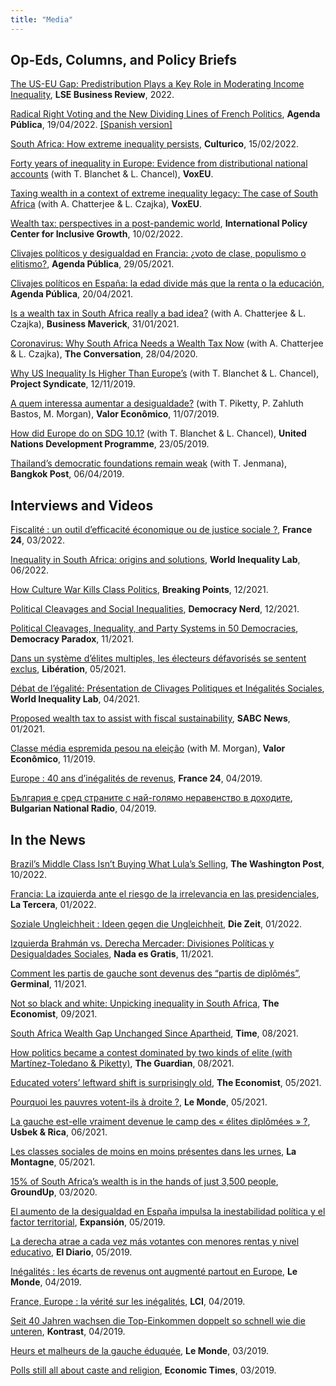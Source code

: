 ```yaml
---
title: "Media"
---
```


<h2> Op-Eds, Columns, and Policy Briefs</h2>

<div class="divmedia">

<a target="_blank" href="https://blogs.lse.ac.uk/businessreview/2022/11/29/the-us-eu-gap-predistribution-plays-a-key-role-in-moderating-income-inequality/">The US-EU Gap: Predistribution Plays a Key Role in Moderating Income Inequality</a>, <b>LSE Business Review</b>, 2022.

<a target="_blank" href="https://agendapublica.elpais.com/noticia/17907/radical-right-voting-and-new-dividing-lines-of-french-politics">Radical Right Voting and the New Dividing Lines of French Politics</a>, <b>Agenda Pública</b>, 19/04/2022. <a target="_blank" href="https://agendapublica.elpais.com/noticia/17914/voto-derecha-radical-nuevas-lineas-divisorias-politica-francesa">[Spanish version]</a>

<a target="_blank" href="https://culturico.com/2022/02/14/south-africa-how-extreme-inequality-persists/">South Africa: How extreme inequality persists</a>, <b>Culturico</b>, 15/02/2022.

<a target="_blank" href="https://cepr.org/voxeu/columns/forty-years-inequality-europe-evidence-distributional-national-accounts">Forty years of inequality in Europe: Evidence from distributional national accounts</a> (with T. Blanchet & L. Chancel), <b>VoxEU</b>.

<a target="_blank" href="https://cepr.org/voxeu/columns/taxing-wealth-context-extreme-inequality-legacy-case-south-africa">Taxing wealth in a context of extreme inequality legacy: The case of South Africa</a> (with A. Chatterjee & L. Czajka), <b>VoxEU</b>.

<a target="_blank" href="https://soundcloud.com/ipea-online/podcast-series-deals-with-studies-related-to-wealth-tax?si=6737a1a83d1a4250becad3318878e25b&utm_source=clipboard&utm_medium=text&utm_campaign=social_sharing">Wealth tax: perspectives in a post-pandemic world</a>, <b>International Policy Center for Inclusive Growth</b>, 10/02/2022.

<a target="_blank" href="https://agendapublica.elpais.com/noticia/17271/clivajes-politicos-desigualdad-francia-voto-clase-populismo-elitismo">Clivajes políticos y desigualdad en Francia: ¿voto de clase, populismo o elitismo?</a>, <b>Agenda Pública</b>, 29/05/2021.

<a target="_blank" href="https://agendapublica.elpais.com/noticia/17343/clivajes-politicos-espana-edad-divide-mas-renta-educacion">Clivajes políticos en España: la edad divide más que la renta o la educación</a>, <b>Agenda Pública</b>, 20/04/2021.

<a target="_blank" href="https://www.dailymaverick.co.za/article/2021-01-31-is-a-wealth-tax-in-south-africa-really-a-bad-idea/">Is a wealth tax in South Africa really a bad idea?</a> (with A. Chatterjee & L. Czajka), <b>Business Maverick</b>, 31/01/2021.

<a target="_blank" href="https://theconversation.com/coronavirus-why-south-africa-needs-a-wealth-tax-now-137283?utm_source=twitter&utm_medium=bylinetwitterbutton">Coronavirus: Why South Africa Needs a Wealth Tax Now</a> (with A. Chatterjee & L. Czajka), <b>The Conversation</b>, 28/04/2020.

<a target="_blank" href="https://www.project-syndicate.org/commentary/europe-america-income-inequality-lessons-by-thomas-blanchet-et-al-2019-11">Why US Inequality Is Higher Than Europe’s</a> (with T. Blanchet & L. Chancel), <b>Project Syndicate</b>, 12/11/2019.

<a target="_blank" href="https://www.valor.com.br/opiniao/6339199/quem-interessa-aumentar-desigualdade?fbclid=IwAR1I6r6ESWiH0-5FFCzrQV1A9DKD69kxb13m7EOdWNE4J_PIKIsblwodzFI">A quem interessa aumentar a desigualdade?</a> (with T. Piketty, P. Zahluth Bastos, M. Morgan), <b>Valor Econômico</b>, 11/07/2019.

<a target="_blank" href="https://hdr.undp.org/content/how-did-europe-do-sdg-101-sustaining-income-growth-bottom-40">How did Europe do on SDG 10.1?</a> (with T. Blanchet & L. Chancel), <b>United Nations Development Programme</b>, 23/05/2019.

<a target="_blank" href="https://www.bangkokpost.com/opinion/opinion/1657564/thailands-democratic-foundations-remain-weak">Thailand's democratic foundations remain weak</a> (with T. Jenmana), <b>Bangkok Post</b>, 06/04/2019.

</div>






<h2> Interviews and Videos </h2>

<div class="divmedia">

<a target="_blank" href="https://www.france24.com/fr/%C3%A9missions/%C3%A9co-de-campagne/20220325-fiscalit%C3%A9-un-outil-d-efficacit%C3%A9-%C3%A9conomique-ou-de-justice-sociale?ref=tw">Fiscalité : un outil d'efficacité économique ou de justice sociale ?</a>, <b>France 24</b>, 03/2022.

<a target="_blank" href="https://www.youtube.com/watch?v=9eXhkXqHm9w">Inequality in South Africa: origins and solutions</a>, <b>World Inequality Lab</b>, 06/2022.

<a target="_blank" href="https://www.youtube.com/watch?v=t1h5HPaWYYs">How Culture War Kills Class Politics</a>, <b>Breaking Points</b>, 12/2021.

<a target="_blank" href="https://democracynerd.us/episode/episode-47-political-cleavages-social-inequalities-w-amory-gethin">Political Cleavages and Social Inequalities</a>, <b>Democracy Nerd</b>, 12/2021.

<a target="_blank" href="https://democracyparadox.com/2021/11/16/amory-gethin-on-political-cleavages-inequality-and-party-systems-in-50-democracies/">Political Cleavages, Inequality, and Party Systems in 50 Democracies</a>, <b>Democracy Paradox</b>, 11/2021.

<a target="_blank" href="https://www.liberation.fr/idees-et-debats/dans-un-systeme-ou-chaque-coalition-politique-represente-une-elite-les-electeurs-defavorises-se-sentent-exclus-20210505_4RWQDEURCZFS3POUBRD2V3FHOI/">Dans un système d’élites multiples, les électeurs défavorisés se sentent exclus</a>, <b>Libération</b>, 05/2021.

<a target="_blank" href="https://www.youtube.com/watch?v=TA4eG4b2ifY">Débat de l'égalité: Présentation de Clivages Politiques et Inégalités Sociales</a>, <b>World Inequality Lab</b>, 04/2021.

<a target="_blank" href="https://www.youtube.com/watch?v=ZoajQNg64DI&t=112s">Proposed wealth tax to assist with fiscal sustainability</a>, <b>SABC News</b>, 01/2021.

<a target="_blank" href="https://valor.globo.com/brasil/noticia/2018/11/06/classe-media-espremida-pesou-na-eleicao.ghtml">Classe média espremida pesou na eleição</a> (with M. Morgan), <b>Valor Econômico</b>, 11/2019.

<a target="_blank" href="https://www.youtube.com/watch?v=BamslhgQiXI&t=1s">Europe : 40 ans d'inégalités de revenus</a>, <b>France 24</b>, 04/2019.

<a target="_blank" href="https://bnr.bg/horizont/post/101102283/balgaria-e-sred-stranite-s-nai-golamo-neravenstvo-v-dohodite">България е сред страните с най-голямо неравенство в доходите</a>, <b>Bulgarian National Radio</b>, 04/2019.

</div>







<h2> In the News </h2>

<div class="divmedia">

<a target="_blank" href="https://www.washingtonpost.com/business/brazils-middle-class-isnt-buying-what-lulas-selling/2022/10/26/f4a04342-5519-11ed-ac8b-08bbfab1c5a5_story.html">Brazil’s Middle Class Isn’t Buying What Lula’s Selling</a>, <b>The Washington Post</b>, 10/2022.

<a target="_blank" href="https://www.latercera.com/la-tercera-domingo/noticia/francia-la-izquierda-ante-el-riesgo-de-la-irrelevancia-en-las-presidenciales/YDU22VW6JRALXAMGQ5WZQXXXSA/">Francia: La izquierda ante el riesgo de la irrelevancia en las presidenciales</a>, <b>La Tercera</b>, 01/2022.

<a target="_blank" href="https://www.zeit.de/zustimmung?url=https%3A%2F%2Fwww.zeit.de%2F2022%2F04%2Fsoziale-ungleichheit-spaltung-oekonomie-umweltschutz%2Fseite-2">Soziale Ungleichheit : Ideen gegen die Ungleichheit</a>, <b>Die Zeit</b>, 01/2022.

<a target="_blank" href="https://nadaesgratis.es/admin/izquierda-brahman-vs-derecha-mercader-divisiones-politicas-y-desigualdades-sociales">Izquierda Brahmán vs. Derecha Mercader: Divisiones Políticas y Desigualdades Sociales</a>, <b>Nada es Gratis</b>, 11/2021.

<a target="_blank" href="https://www.editionsbdl.com/produit/la-politique-des-classes-populaires/">Comment les partis de gauche sont devenus des "partis de diplômés"</a>, <b>Germinal</b>, 11/2021.

<a target="_blank" href="https://www.economist.com/middle-east-and-africa/2021/09/23/unpicking-inequality-in-south-africa">Not so black and white: Unpicking inequality in South Africa</a>, <b>The Economist</b>, 09/2021.

<a target="_blank" href="https://time.com/6087699/south-africa-wealth-gap-unchanged-since-apartheid/">South Africa Wealth Gap Unchanged Since Apartheid</a>, <b>Time</b>, 08/2021.

<a target="_blank" href="https://www.theguardian.com/commentisfree/2021/aug/05/around-the-world-the-disadvantaged-have-been-left-behind-by-politicians-of-all-hues">How politics became a contest dominated by two kinds of elite (with Martínez-Toledano & Piketty)</a>, <b>The Guardian</b>, 08/2021.

<a target="_blank" href="https://www.economist.com/graphic-detail/2021/05/29/educated-voters-leftward-shift-is-surprisingly-old-and-international">Educated voters’ leftward shift is surprisingly old</a>, <b>The Economist</b>, 05/2021.

<a target="_blank" href="https://www.lemonde.fr/idees/article/2021/05/03/pourquoi-les-pauvres-votent-ils-a-droite_6078884_3232.html">Pourquoi les pauvres votent-ils à droite ?</a>, <b>Le Monde</b>, 05/2021.

<a target="_blank" href="https://usbeketrica.com/fr/article/la-gauche-est-elle-vraiment-devenue-le-camp-des-elites-diplomees">La gauche est-elle vraiment devenue le camp des « élites diplômées » ?</a>, <b>Usbek & Rica</b>, 06/2021.

<a target="_blank" href="https://www.lamontagne.fr/paris-75000/actualites/les-classes-sociales-de-moins-en-moins-presentes-dans-les-urnes-selon-les-economistes-amory-gethin-et-thomas-piketty_13948359/">Les classes sociales de moins en moins présentes dans les urnes</a>, <b>La Montagne</b>, 05/2021.

<a target="_blank" href="https://www.groundup.org.za/article/15-sas-wealth-hands-just-3500-people-study-finds/">15% of South Africa's wealth is in the hands of just 3,500 people</a>, <b>GroundUp</b>, 03/2020.

<a target="_blank" href="https://www.expansion.com/economia/politica/2019/05/12/5cd2bade468aeba33e8b4610.html">El aumento de la desigualdad en España impulsa la inestabilidad política y el factor territorial</a>, <b>Expansión</b>, 05/2019.

<a target="_blank" href="https://www.eldiario.es/economia/izquierda-porcentuales-poblacion-educada-ochenta_1_1584545.html">La derecha atrae a cada vez más votantes con menores rentas y nivel educativo</a>, <b>El Diario</b>, 05/2019.

<a target="_blank" href="https://www.lemonde.fr/economie/article/2019/04/02/inegalites-les-ecarts-de-revenus-ont-augmente-partout-en-europe_5444517_3234.html">Inégalités : les écarts de revenus ont augmenté partout en Europe</a>, <b>Le Monde</b>, 04/2019.

<a target="_blank" href="https://www.tf1info.fr/international/france-europe-la-verite-sur-les-inegalites-2117284.html">France, Europe : la vérité sur les inégalités</a>, <b>LCI</b>, 04/2019.

<a target="_blank" href="https://kontrast.at/seit-40-jahren-waechst-die-untere-haelfte-der-einkommen-praktisch-nicht/?fbclid=IwAR1wLMWFezOnS2y3-CXWwKgTW6JCeWPqQNhXPTFidVzEHLKCwzTXw22bYNA">Seit 40 Jahren wachsen die Top-Einkommen doppelt so schnell wie die unteren</a>, <b>Kontrast</b>, 04/2019.

<a target="_blank" href="https://www.lemonde.fr/economie/article/2019/03/21/heurs-et-malheurs-de-la-gauche-eduquee_5439097_3234.html">Heurs et malheurs de la gauche éduquée</a>, <b>Le Monde</b>, 03/2019.

<a target="_blank" href="https://economictimes.indiatimes.com/news/elections/lok-sabha/india/polls-still-all-about-caste-religion/articleshow/68554634.cms?from=mdr">Polls still all about caste and religion</a>, <b>Economic Times</b>, 03/2019.

</div>










